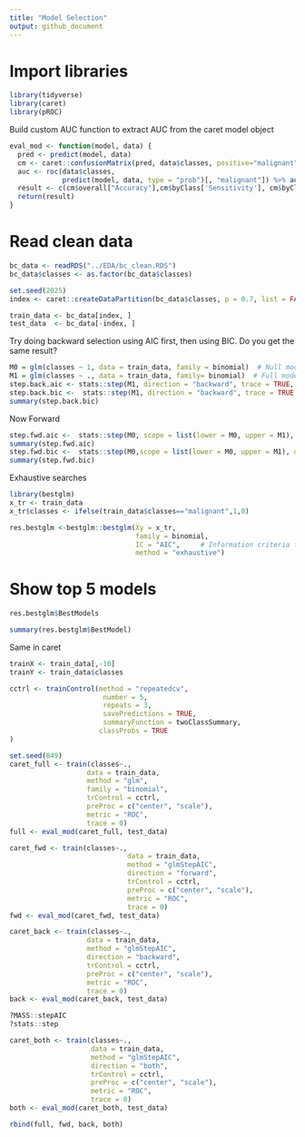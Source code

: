 ```yaml
---
title: "Model Selection"
output: github_document
---
```


# Import libraries
```r
library(tidyverse)
library(caret)
library(pROC)
```
Build custom AUC function to extract AUC from the caret model object

```r
eval_mod <- function(model, data) {
  pred <- predict(model, data)
  cm <- caret::confusionMatrix(pred, data$classes, positive="malignant")
  auc <- roc(data$classes,
             predict(model, data, type = "prob")[, "malignant"]) %>% auc()
  result <- c(cm$overall["Accuracy"],cm$byClass['Sensitivity'], cm$byClass['Specificity'], cm$byClass['F1'],AUC=auc)
  return(result)
}
```

# Read clean data 
```r
bc_data <- readRDS("../EDA/bc_clean.RDS")
bc_data$classes <- as.factor(bc_data$classes)
```

```r
set.seed(2025)
index <- caret::createDataPartition(bc_data$classes, p = 0.7, list = FALSE)

train_data <- bc_data[index, ]
test_data  <- bc_data[-index, ]
```

Try doing backward selection using AIC first, then using BIC. Do you get the same result?

```r
M0 = glm(classes ~ 1, data = train_data, family = binomial)  # Null model
M1 = glm(classes ~ ., data = train_data, family= binomial)  # Full model
step.back.aic <- stats::step(M1, direction = "backward", trace = TRUE, k = 2)
step.back.bic <-  stats::step(M1, direction = "backward", trace = TRUE, k = log(dim(train_data)[1]))
summary(step.back.bic)
```

Now Forward

```r
step.fwd.aic <-  stats::step(M0, scope = list(lower = M0, upper = M1), direction = "forward", trace = FALSE, k = 2)
summary(step.fwd.aic)
step.fwd.bic <-  stats::step(M0,scope = list(lower = M0, upper = M1), direction = "forward", trace = FALSE, k = log(dim(train_data)[1]))
summary(step.fwd.bic)
```

Exhaustive searches
```r
library(bestglm)
x_tr <- train_data 
x_tr$classes <- ifelse(train_data$classes=="malignant",1,0)

res.bestglm <-bestglm::bestglm(Xy = x_tr,
                               family = binomial,
                               IC = "AIC",     # Information criteria for
                               method = "exhaustive")
```

# Show top 5 models

```r
res.bestglm$BestModels

summary(res.bestglm$BestModel)
```

Same in caret

```r
trainX <- train_data[,-10]
trainY <- train_data$classes

cctrl <- trainControl(method = "repeatedcv", 
                       number = 5, 
                       repeats = 3,  
                       savePredictions = TRUE,
                       summaryFunction = twoClassSummary,
                      classProbs = TRUE
)
```

```r
set.seed(849)
caret_full <- train(classes~.,
                   data = train_data,
                   method = "glm", 
                   family = "binomial",
                   trControl = cctrl,
                   preProc = c("center", "scale"),
                   metric = "ROC",
                   trace = 0)
full <- eval_mod(caret_full, test_data)
```

```r
caret_fwd <- train(classes~.,
                             data = train_data,
                             method = "glmStepAIC", 
                             direction = "forward",
                             trControl = cctrl,
                             preProc = c("center", "scale"),
                             metric = "ROC",
                             trace = 0)
fwd <- eval_mod(caret_fwd, test_data)
```

```r
caret_back <- train(classes~.,
                   data = train_data,
                   method = "glmStepAIC", 
                   direction = "backward",
                   trControl = cctrl,
                   preProc = c("center", "scale"),
                   metric = "ROC",
                   trace = 0)
back <- eval_mod(caret_back, test_data)
```

```r
?MASS::stepAIC
?stats::step
```

```r
caret_both <- train(classes~.,
                    data = train_data,
                    method = "glmStepAIC", 
                    direction = "both",
                    trControl = cctrl,
                    preProc = c("center", "scale"),
                    metric = "ROC",
                    trace = 0)
both <- eval_mod(caret_both, test_data)
```

```r
rbind(full, fwd, back, both)
```
